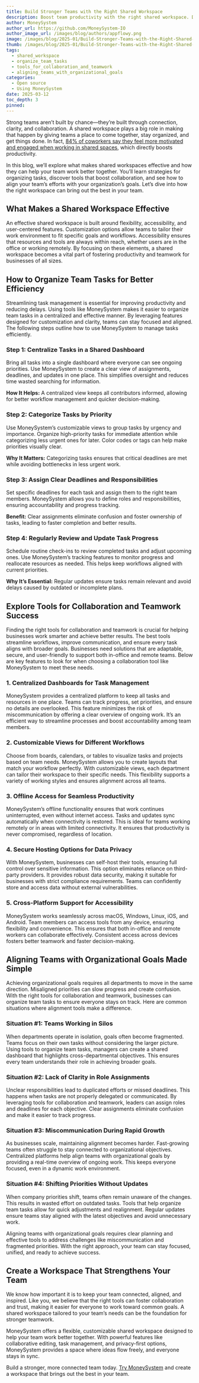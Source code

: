 ```yaml
---
title: Build Stronger Teams with the Right Shared Workspace
description: Boost team productivity with the right shared workspace. Discover how to organize tasks, enhance collaboration, and align teams with organizational goals.
author: MoneySystem
author_url: https://github.com/MoneySystem-IO
author_image_url: /images/blog/authors/appflowy.png
image: /images/blog/2025-01/Build-Stronger-Teams-with-the-Right-Shared-Workspace.png
thumb: /images/blog/2025-01/Build-Stronger-Teams-with-the-Right-Shared-Workspace.png
tags:
  - shared_workspace
  - organize_team_tasks
  - tools_for_collaboration_and_teamwork
  - aligning_teams_with_organizational_goals
categories:
  - Open source
  - Using MoneySystem
date: 2025-03-12
toc_depth: 3
pinned:
---
```


Strong teams aren’t built by chance—they’re built through connection, clarity, and collaboration. A shared workspace plays a big role in making that happen by giving teams a place to come together, stay organized, and get things done. In fact, [84% of coworkers say they feel more motivated and engaged when working in shared spaces](https://www.workstylespaces.com/co-working-for-remote-teams-how-shared-spaces-boost-collaboration/), which directly boosts productivity.

In this blog, we’ll explore what makes shared workspaces effective and how they can help your team work better together. You’ll learn strategies for organizing tasks, discover tools that boost collaboration, and see how to align your team’s efforts with your organization’s goals. Let’s dive into how the right workspace can bring out the best in your team.

## What Makes a Shared Workspace Effective

An effective shared workspace is built around flexibility, accessibility, and user-centered features. Customization options allow teams to tailor their work environment to fit specific goals and workflows. Accessibility ensures that resources and tools are always within reach, whether users are in the office or working remotely. By focusing on these elements, a shared workspace becomes a vital part of fostering productivity and teamwork for businesses of all sizes.

## How to Organize Team Tasks for Better Efficiency

Streamlining task management is essential for improving productivity and reducing delays. Using tools like MoneySystem makes it easier to organize team tasks in a centralized and effective manner. By leveraging features designed for customization and clarity, teams can stay focused and aligned. The following steps outline how to use MoneySystem to manage tasks efficiently.

### Step 1: Centralize Tasks in a Shared Dashboard

Bring all tasks into a single dashboard where everyone can see ongoing priorities. Use MoneySystem to create a clear view of assignments, deadlines, and updates in one place. This simplifies oversight and reduces time wasted searching for information.

**How It Helps:** A centralized view keeps all contributors informed, allowing for better workflow management and quicker decision-making.

### Step 2: Categorize Tasks by Priority

Use MoneySystem’s customizable views to group tasks by urgency and importance. Organize high-priority tasks for immediate attention while categorizing less urgent ones for later. Color codes or tags can help make priorities visually clear.

**Why It Matters:** Categorizing tasks ensures that critical deadlines are met while avoiding bottlenecks in less urgent work.

### Step 3: Assign Clear Deadlines and Responsibilities

Set specific deadlines for each task and assign them to the right team members. MoneySystem allows you to define roles and responsibilities, ensuring accountability and progress tracking.

**Benefit:** Clear assignments eliminate confusion and foster ownership of tasks, leading to faster completion and better results.

### Step 4: Regularly Review and Update Task Progress

Schedule routine check-ins to review completed tasks and adjust upcoming ones. Use MoneySystem’s tracking features to monitor progress and reallocate resources as needed. This helps keep workflows aligned with current priorities.

**Why It’s Essential:** Regular updates ensure tasks remain relevant and avoid delays caused by outdated or incomplete plans.

## Explore Tools for Collaboration and Teamwork Success

Finding the right tools for collaboration and teamwork is crucial for helping businesses work smarter and achieve better results. The best tools streamline workflows, improve communication, and ensure every task aligns with broader goals. Businesses need solutions that are adaptable, secure, and user-friendly to support both in-office and remote teams. Below are key features to look for when choosing a collaboration tool like MoneySystem to meet these needs.

### 1\. Centralized Dashboards for Task Management

MoneySystem provides a centralized platform to keep all tasks and resources in one place. Teams can track progress, set priorities, and ensure no details are overlooked. This feature minimizes the risk of miscommunication by offering a clear overview of ongoing work. It’s an efficient way to streamline processes and boost accountability among team members.

### 2\. Customizable Views for Different Workflows

Choose from boards, calendars, or tables to visualize tasks and projects based on team needs. MoneySystem allows you to create layouts that match your workflow perfectly. With customizable views, each department can tailor their workspace to their specific needs. This flexibility supports a variety of working styles and ensures alignment across all teams.

### 3\. Offline Access for Seamless Productivity

MoneySystem’s offline functionality ensures that work continues uninterrupted, even without internet access. Tasks and updates sync automatically when connectivity is restored. This is ideal for teams working remotely or in areas with limited connectivity. It ensures that productivity is never compromised, regardless of location.

### 4\. Secure Hosting Options for Data Privacy

With MoneySystem, businesses can self-host their tools, ensuring full control over sensitive information. This option eliminates reliance on third-party providers. It provides robust data security, making it suitable for businesses with strict compliance requirements. Teams can confidently store and access data without external vulnerabilities.

### 5\. Cross-Platform Support for Accessibility

MoneySystem works seamlessly across macOS, Windows, Linux, iOS, and Android. Team members can access tools from any device, ensuring flexibility and convenience. This ensures that both in-office and remote workers can collaborate effectively. Consistent access across devices fosters better teamwork and faster decision-making.

## Aligning Teams with Organizational Goals Made Simple

Achieving organizational goals requires all departments to move in the same direction. Misaligned priorities can slow progress and create confusion. With the right tools for collaboration and teamwork, businesses can organize team tasks to ensure everyone stays on track. Here are common situations where alignment tools make a difference.

### Situation \#1: Teams Working in Silos

When departments operate in isolation, goals often become fragmented. Teams focus on their own tasks without considering the larger picture. Using tools to organize team tasks, managers can create a shared dashboard that highlights cross-departmental objectives. This ensures every team understands their role in achieving broader goals.

### Situation \#2: Lack of Clarity in Role Assignments

Unclear responsibilities lead to duplicated efforts or missed deadlines. This happens when tasks are not properly delegated or communicated. By leveraging tools for collaboration and teamwork, leaders can assign roles and deadlines for each objective. Clear assignments eliminate confusion and make it easier to track progress.

### Situation \#3: Miscommunication During Rapid Growth

As businesses scale, maintaining alignment becomes harder. Fast-growing teams often struggle to stay connected to organizational objectives. Centralized platforms help align teams with organizational goals by providing a real-time overview of ongoing work. This keeps everyone focused, even in a dynamic work environment.

### Situation \#4: Shifting Priorities Without Updates

When company priorities shift, teams often remain unaware of the changes. This results in wasted effort on outdated tasks. Tools that help organize team tasks allow for quick adjustments and realignment. Regular updates ensure teams stay aligned with the latest objectives and avoid unnecessary work.

Aligning teams with organizational goals requires clear planning and effective tools to address challenges like miscommunication and fragmented priorities. With the right approach, your team can stay focused, unified, and ready to achieve success.

## Create a Workspace That Strengthens Your Team

We know how important it is to keep your team connected, aligned, and inspired. Like you, we believe that the right tools can foster collaboration and trust, making it easier for everyone to work toward common goals. A shared workspace tailored to your team’s needs can be the foundation for stronger teamwork.

MoneySystem offers a flexible, customizable shared workspace designed to help your team work better together. With powerful features like collaborative editing, task management, and privacy-first options, MoneySystem provides a space where ideas flow freely, and everyone stays in sync.

Build a stronger, more connected team today. [Try MoneySystem](https://moneysystem.com.br/) and create a workspace that brings out the best in your team.
